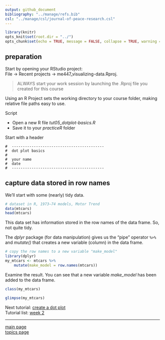 ```yaml
---
output: github_document
bibliography: "../manage/refs.bib" 
csl: "../manage/csl/journal-of-peace-research.csl"
---
```


```r
library(knitr)
opts_knit$set(root.dir = "../")
opts_chunk$set(echo = TRUE, message = FALSE, collapse = TRUE, warning = FALSE, cache = TRUE, cache.path = "tut-07-cache/01-", fig.path = "tut-07-images/01-")
```


## preparation 

Start by opening your RStudio project:    
File $\rightarrow$ Recent projects $\rightarrow$ me447_visualizing-data.Rproj.

> ALWAYS start your work session by launching the .Rproj file you created for this course 

Using an R Project sets the working directory to your course folder, making relative file paths easy to use. 

Script

- Open a new R file  *tut05_dotplot-basics.R*
- Save it to your *practiceR* folder 

Start with a header

    #  ------------------------------------------
    #  dot plot basics
    #
    #  your name
    #  date
    #  ------------------------------------------


## capture data stored in row names

We'll start with some (nearly) tidy data. 

```r
# dataset in R, 1973–74 models, Motor Trend
data(mtcars)
head(mtcars)
```

This data set has information stored in the row names of the data frame. So, not quite tidy. 

The *dplyr* package (for data manipulation) gives us the "pipe" operator `%>%`  and  *mutate()* that creates a new variable (column) in the data frame. 

```r
# copy the row names to a new variable "make_model" 
library(dplyr)
my_mtcars <- mtcars %>%
	mutate(make_model = row.names(mtcars))
```

Examine the result. You can see that a new variable *make_model* has been added to the data frame. 

```r
class(my_mtcars)
```

```r
glimpse(my_mtcars)
```

Next tutorial: [create a dot plot](tut-0702_create-dot-plot.md)<br>
Tutorial list: [week 2](week-02_assignments.md)  

---
 
[main page](../README.md)<br>
[topics page](../README-by-topic.md)  






